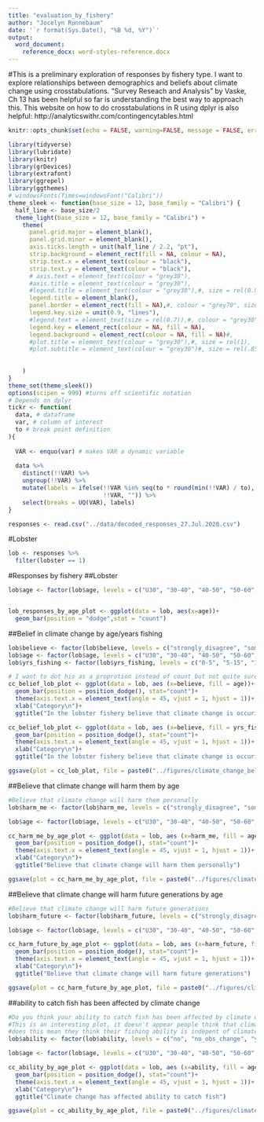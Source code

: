 ```yaml
---
title: "evaluation_by_fishery"
author: "Jocelyn Runnebaum"
date: '`r format(Sys.Date(), "%B %d, %Y")`'
output: 
  word_document:
    reference_docx: word-styles-reference.docx
---
```

#This is a preliminary exploration of responses by fishery type. I want to explore relationships between demographics and beliefs about climate change using crosstabulations. "Survey Reseach and Analysis" by Vaske, Ch 13 has been helpful so far is understanding the best way to approach this. This website on how to do crosstabulations in R using dplyr is also helpful: http://analyticswithr.com/contingencytables.html
```r
knitr::opts_chunk$set(echo = FALSE, warning=FALSE, message = FALSE, error=FALSE)
```

```r
library(tidyverse)
library(lubridate)
library(knitr)
library(grDevices)
library(extrafont)
library(ggrepel)
library(ggthemes)
# windowsFonts(Times=windowsFont("Calibri"))
theme_sleek <- function(base_size = 12, base_family = "Calibri") {
  half_line <- base_size/2
  theme_light(base_size = 12, base_family = "Calibri") +
    theme(
      panel.grid.major = element_blank(),
      panel.grid.minor = element_blank(),
      axis.ticks.length = unit(half_line / 2.2, "pt"),
      strip.background = element_rect(fill = NA, colour = NA),
      strip.text.x = element_text(colour = "black"),
      strip.text.y = element_text(colour = "black"),
      # axis.text = element_text(colour = "grey30"),
      #axis.title = element_text(colour = "grey30"),
      #legend.title = element_text(colour = "grey30"),#, size = rel(0.9)
      legend.title = element_blank(),
      panel.border = element_rect(fill = NA),#, colour = "grey70", size = 1),
      legend.key.size = unit(0.9, "lines"),
      #legend.text = element_text(size = rel(0.7)),#, colour = "grey30"),
      legend.key = element_rect(colour = NA, fill = NA),
      legend.background = element_rect(colour = NA, fill = NA)#,
      #plot.title = element_text(colour = "grey30"),#, size = rel(1),
      #plot.subtitle = element_text(colour = "grey30")#, size = rel(.85),
     
      
    )
}
theme_set(theme_sleek())
options(scipen = 999) #turns off scientific notation
# Depends on dplyr
tickr <- function(
  data, # dataframe
  var, # column of interest
  to # break point definition 
){
  
  VAR <- enquo(var) # makes VAR a dynamic variable
  
  data %>% 
    distinct(!!VAR) %>%
    ungroup(!!VAR) %>% 
    mutate(labels = ifelse(!!VAR %in% seq(to * round(min(!!VAR) / to), max(!!VAR), to),
                           !!VAR, "")) %>%
    select(breaks = UQ(VAR), labels)
}
```

```r
responses <- read.csv("../data/decoded_responses_27.Jul.2020.csv")
```

#Lobster
```r

lob <- responses %>% 
  filter(lobster == 1)

```

#Responses by fishery
##Lobster
```r
lob$age <- factor(lob$age, levels = c("U30", "30-40", "40-50", "50-60", "60-70", "70+"))


lob_responses_by_age_plot <- ggplot(data = lob, aes(x=age))+
  geom_bar(position = "dodge",stat = "count")
```

##Belief in climate change by age/years fishing
```r
lob$believe <- factor(lob$believe, levels = c("strongly_disagree", "somewhat_disagree", "neutral", "somewhat_agree", "strongly_agree"))
lob$age <- factor(lob$age, levels = c("U30", "30-40", "40-50", "50-60", "60-70", "70+"))
lob$yrs_fishing <- factor(lob$yrs_fishing, levels = c("0-5", "5-15", "15-25", "25+"))

# I want to dot his as a proprotion instead of count but not quite sure the best way to do that right now
cc_belief_lob_plot <- ggplot(data = lob, aes (x=believe, fill = age))+
  geom_bar(position = position_dodge(), stat="count")+
  theme(axis.text.x = element_text(angle = 45, vjust = 1, hjust = 1))+ ylab("Number of Respondents\n")+
  xlab("Category\n")+
  ggtitle("In the lobster fishery believe that climate change is occuring") 

cc_belief_lob_plot <- ggplot(data = lob, aes (x=believe, fill = yrs_fishing))+
  geom_bar(position = position_dodge(), stat="count")+
  theme(axis.text.x = element_text(angle = 45, vjust = 1, hjust = 1))+ ylab("Number of Respondents\n")+
  xlab("Category\n")+
  ggtitle("In the lobster fishery believe that climate change is occuring") 

ggsave(plot = cc_lob_plot, file = paste0("../figures/climate_change_belief_lob.png"))

```

##Believe that climate change will harm them by age
```r
#Believe that climate change will harm them personally
lob$harm_me <- factor(lob$harm_me, levels = c("strongly_disagree", "somewhat_disagree", "neutral", "somewhat_agree", "strongly_agree"))

lob$age <- factor(lob$age, levels = c("U30", "30-40", "40-50", "50-60", "60-70", "70+"))

cc_harm_me_by_age_plot <- ggplot(data = lob, aes (x=harm_me, fill = age))+
  geom_bar(position = position_dodge(), stat="count")+
  theme(axis.text.x = element_text(angle = 45, vjust = 1, hjust = 1))+ ylab("Number of Respondents\n")+
  xlab("Category\n")+
  ggtitle("Believe that climate change will harm them personally") 

ggsave(plot = cc_harm_me_by_age_plot, file = paste0("../figures/climate_change_harm_me_age.png"))

```

##Believe that climate change will harm future generations by age
```r
#Believe that climate change will harm future generations
lob$harm_future <- factor(lob$harm_future, levels = c("strongly_disagree", "somewhat_disagree", "neutral", "somewhat_agree", "strongly_agree"))

lob$age <- factor(lob$age, levels = c("U30", "30-40", "40-50", "50-60", "60-70", "70+"))

cc_harm_future_by_age_plot <- ggplot(data = lob, aes (x=harm_future, fill = age))+
  geom_bar(position = position_dodge(), stat="count")+
  theme(axis.text.x = element_text(angle = 45, vjust = 1, hjust = 1))+ ylab("Number of Respondents\n")+
  xlab("Category\n")+
  ggtitle("Believe that climate change will harm future generations") 

ggsave(plot = cc_harm_future_by_age_plot, file = paste0("../figures/climate_change_harm_future_age.png"))

```


##ability to catch fish has been affected by climate change
```r
#Do you think your ability to catch fish has been affected by climate change?
#This is an interesting plot, it doesn't appear people think that climate change has really impacted their ability to catch fish
#does this mean they think their fishing ability is indepent of climate change?
lob$ability <- factor(lob$ability, levels = c("no", "no_obs_change", "yes_neg", "yes_pos"))

lob$age <- factor(lob$age, levels = c("U30", "30-40", "40-50", "50-60", "60-70", "70+"))

cc_ability_by_age_plot <- ggplot(data = lob, aes (x=ability, fill = age))+
  geom_bar(position = position_dodge(), stat="count")+
  theme(axis.text.x = element_text(angle = 45, vjust = 1, hjust = 1))+ ylab("Number of Respondents\n")+
  xlab("Category\n")+
  ggtitle("Climate change has affected ability to catch fish") 

ggsave(plot = cc_ability_by_age_plot, file = paste0("../figures/climate_change_ability_age.png"))

```
